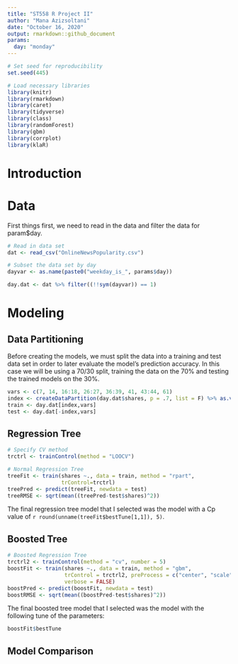 ```yaml
---
title: "ST558 R Project II"
author: "Mana Azizsoltani"
date: "October 16, 2020"
output: rmarkdown::github_document
params:  
  day: "monday"
---
```


```r
# Set seed for reproducibility
set.seed(445)

# Load necessary libraries
library(knitr)
library(rmarkdown)
library(caret)
library(tidyverse)
library(class)
library(randomForest)
library(gbm)
library(corrplot)
library(klaR)
```

# Introduction

# Data
First things first, we need to read in the data and filter the data for param$day.
```r
# Read in data set
dat <- read_csv("OnlineNewsPopularity.csv")

# Subset the data set by day
dayvar <- as.name(paste0("weekday_is_", params$day))

day.dat <- dat %>% filter((!!sym(dayvar)) == 1)
```

# Modeling
## Data Partitioning
Before creating the models, we must split the data into a training and test data set in order to later evaluate the model's prediction accuracy. In this case we will be using a 70/30 split, training the data on the 70% and testing the trained models on the 30%.  

```r
vars <- c(7, 14, 16:18, 26:27, 36:39, 41, 43:44, 61)
index <- createDataPartition(day.dat$shares, p = .7, list = F) %>% as.vector()
train <- day.dat[index,vars]
test <- day.dat[-index,vars]
```

## Regression Tree

```r
# Specify CV method
trctrl <- trainControl(method = "LOOCV")

# Normal Regression Tree
treeFit <- train(shares ~., data = train, method = "rpart",
                 trControl=trctrl)
treePred <- predict(treeFit, newdata = test)
treeRMSE <- sqrt(mean((treePred-test$shares)^2))
```
The final regression tree model that I selected was the model with a Cp value of `r round(unname(treeFit$bestTune[1,1]), 5)`.

## Boosted Tree

```r
# Boosted Regression Tree
trctrl2 <- trainControl(method = "cv", number = 5)
boostFit <- train(shares ~., data = train, method = "gbm",
                  trControl = trctrl2, preProcess = c("center", "scale"),
                  verbose = FALSE)
boostPred <- predict(boostFit, newdata = test)
boostRMSE <- sqrt(mean((boostPred-test$shares)^2))
```

The final boosted tree model that I selected was the model with the following tune of the parameters:
```r
boostFit$bestTune
```

## Model Comparison
```r

```


